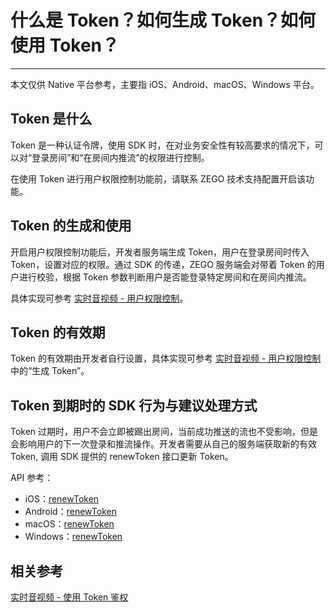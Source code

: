 # 什么是 Token？如何生成 Token？如何使用 Token？

- - -

<Note title="说明">



本文仅供 Native 平台参考，主要指 iOS、Android、macOS、Windows 平台。

</Note>







## Token 是什么

Token 是一种认证令牌，使用 SDK 时，在对业务安全性有较高要求的情况下，可以对“登录房间”和“在房间内推流”的权限进行控制。

<Warning title="注意">



在使用 Token 进行用户权限控制功能前，请联系 ZEGO 技术支持配置开启该功能。

</Warning>






## Token 的生成和使用

开启用户权限控制功能后，开发者服务端生成 Token，用户在登录房间时传入 Token，设置对应的权限。通过 SDK 的传递，ZEGO 服务端会对带着 Token 的用户进行校验，根据 Token 参数判断用户是否能登录特定房间和在房间内推流。

具体实现可参考 [实时音视频 - 用户权限控制](https://doc-zh.zego.im/article/10359)。


## Token 的有效期

Token 的有效期由开发者自行设置，具体实现可参考 [实时音视频 - 用户权限控制](https://doc-zh.zego.im/article/10359) 中的“生成 Token”。 


## Token 到期时的 SDK 行为与建议处理方式

Token 过期时，用户不会立即被踢出房间，当前成功推送的流也不受影响，但是会影响用户的下一次登录和推流操作。开发者需要从自己的服务端获取新的有效 Token, 调用 SDK 提供的 renewToken 接口更新 Token。


API 参考：

- iOS：[renewToken](https://doc-zh.zego.im/article/api?doc=Express_Video_SDK_API~ObjectiveC_ios~class~zego-express-engine&jumpType=route#renew-token-room-id)
- Android：[renewToken](https://doc-zh.zego.im/article/api?doc=Express_Video_SDK_API~Java_android~class~im-zego-zegoexpress-zego-express-engine#renew-token)
- macOS：[renewToken](https://doc-zh.zego.im/article/api?doc=Express_Video_SDK_API~ObjectiveC_macos~class~zego-express-engine&jumpType=route#renew-token-room-id)
- Windows：[renewToken](https://doc-zh.zego.im/article/api?doc=Express_Video_SDK_API~CPP_windows~class~zego-express-i-zego-express-engine&jumpType=route#renew-token)


## 相关参考

[实时音视频 - 使用 Token 鉴权](https://doc-zh.zego.im/article/10359)